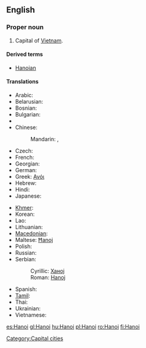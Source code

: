 {{also|Hà Nội}}
==English==
{{wikipedia}}

===Proper noun===
{{en-proper noun}}

# Capital of [[Vietnam]].

====Derived terms====
*[[Hanoian]]

====Translations====
{{trans-top|capital of Vietnam}}
* Arabic: {{t|ar|هانوي|m|tr=hanuuy, hanoy|sc=Arab}}
* Belarusian: {{t|be|Ханой|m|tr=Xanój|sc=Cyrl}}
* Bosnian: {{t-|bs|Hanoj|m}}
* Bulgarian: {{t|bg|Ханой|m|tr=Hanój|sc=Cyrl}}
* {{trreq|Burmese}}
* Chinese:
*: Mandarin: {{t|zh|河內|sc=Hani}},  {{t|zh|河内|tr=Hénèi|sc=Hani}}
* Czech: {{t|cs|Hanoj|m}}
* French: {{t+|fr|Hanoï|m}}
* Georgian: {{t|ka|ჰანოი|tr=hanoi|sc=Geor}}
* German: {{t|de|Hanoi|n}}
* Greek: [[Ανόι]]
* Hebrew: {{t|he|האנוי|sc=Hebr}}
* Hindi: {{t|hi|हनोई|sc=Deva}}
* Japanese: {{t|ja|ハノイ|tr=Hanoi|sc=Jpan}}
{{trans-mid}}
* [[Khmer]]: {{t|km|ក្រុងហាណូយ|tr=grong hāṇūy|sc=Khmr}}
* Korean: {{t|ko|하노이|tr=Hanoi|sc=Kore}}
* Lao: {{t-|lo|ຮ່າໂນຍ|tr=haa-nooj|sc=Laoo|xs=Lao}}
* Lithuanian: {{t|lt|Hanojus|m|xs=Lithuanian}}
* [[Macedonian]]: {{t-|mk|Ханој|m|tr=Hánoj|sc=Cyrl|xs=Macedonian}}
* Maltese: [[Ħanoj]]
* Polish: {{t|pl|Hanoi|m}}
* Russian: {{t|ru|Ханой|m|tr=Xanój|sc=Cyrl}}
* Serbian:
*: Cyrillic: [[Ханој#Serbian|Ханој]] {{m}}
*: Roman: [[Hanoj#Serbian|Hanoj]] {{m}}
* Spanish: {{t+|es|Hanoi|m}}
* [[Tamil]]: {{t|ta|ஹனோய்|sc=Taml}}
* Thai: {{t|th|ฮานอย|tr=haanoi|sc=Thai}}
* Ukrainian: {{t|uk|Ханой|m|tr=Xanój|sc=Cyrl}}
* Vietnamese: {{t+|vi|Hà Nội|xs=Vietnamese}}
{{trans-bottom}}

[[Category:Capital cities]]

[[es:Hanoi]]
[[gl:Hanoi]]
[[hu:Hanoi]]
[[pl:Hanoi]]
[[ro:Hanoi]]
[[fi:Hanoi]]